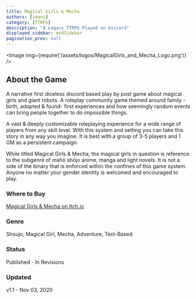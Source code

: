 ```yaml
---
title: Magical Girls & Mecha
authors: [imani]
category: [TTRPG]
description: "A Legacy TTRPG Played on Discord"
displayed_sidebar: mcdSidebar
pagination_prev: null
---
```


<Image img={require('/assets/logos/MagicalGirls_and_Mecha_Logo.png')} />

## About the Game
A narrative first diceless discord based play by post game about magical girls and giant robots. A roleplay community game themed around family - birth, adopted & found- first experiences and how seemingly random events can bring people together to do impossible things. 

A vast & deeply customizable roleplaying experience for a wide range of players from any skill level. With this system and setting you can take this story in any way you imagine. It is best with a group of 3-5 players and 1 GM as a persistent campaign. 

While titled Magical Girls & Mecha, the magical girls in question is reference to the subgenre of mahō shōjo anime, manga and light novels. It is not a side of the binary that is enforced within the confines of this game system. Anyone no matter your gender identity is welcomed and encouraged to play.

### Where to Buy
[Magical Girls & Mecha on Itch.io](https://margaretcatter.itch.io/magical-girls-mecha)

### Genre 
Shoujo, Magical Girl, Mecha, Adventure, Text-Based

### Status
Published - In Revisions

### Updated
v1.1 - Nov 03, 2020